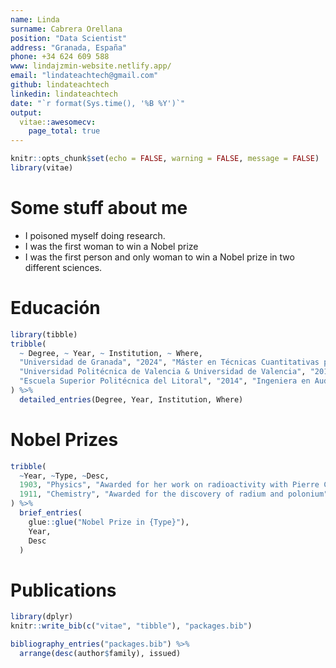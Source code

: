 ```yaml
---
name: Linda
surname: Cabrera Orellana
position: "Data Scientist"
address: "Granada, España"
phone: +34 624 609 588
www: lindajzmin-website.netlify.app/
email: "lindateachtech@gmail.com"
github: lindateachtech
linkedin: lindateachtech
date: "`r format(Sys.time(), '%B %Y')`"
output:
  vitae::awesomecv:
    page_total: true
---
```


```r
knitr::opts_chunk$set(echo = FALSE, warning = FALSE, message = FALSE)
library(vitae)
```

# Some stuff about me

 * I poisoned myself doing research.
 * I was the first woman to win a Nobel prize
 * I was the first person and only woman to win a Nobel prize in two different sciences.

# Educación

```r
library(tibble)
tribble(
  ~ Degree, ~ Year, ~ Institution, ~ Where,
  "Universidad de Granada", "2024", "Máster en Técnicas Cuantitativas para la gestión empresarial", "Granada, España",
  "Universidad Politécnica de Valencia & Universidad de Valencia", "2018", "Master en Investigación Matemática", "Valencia, España",
  "Escuela Superior Politécnica del Litoral", "2014", "Ingeniera en Auditoría", "Guayaquil, Ecuador"
) %>%
  detailed_entries(Degree, Year, Institution, Where)
```

# Nobel Prizes

```r
tribble(
  ~Year, ~Type, ~Desc,
  1903, "Physics", "Awarded for her work on radioactivity with Pierre Curie and Henri Becquerel",
  1911, "Chemistry", "Awarded for the discovery of radium and polonium"
) %>%
  brief_entries(
    glue::glue("Nobel Prize in {Type}"),
    Year,
    Desc
  )
```

# Publications

```r
library(dplyr)
knitr::write_bib(c("vitae", "tibble"), "packages.bib")

bibliography_entries("packages.bib") %>%
  arrange(desc(author$family), issued)
```
